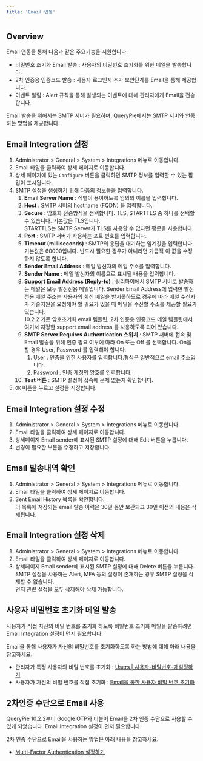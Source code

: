 ```yaml
---
title: 'Email 연동'
---
```



## Overview

Email 연동을 통해 다음과 같은 주요기능을 지원합니다.

* 비밀번호 초기화 Email 발송 : 사용자의 비밀번호 초기화를 위한 메일을 발송합니다.
* 2차 인증용 인증코드 발송 : 사용자 로그인시 추가 보안단계를 Email을 통해 제공합니다.
* 이벤트 알림 : Alert 규칙을 통해 발생되는 이벤트에 대해 관리자에게 Email을 전송합니다.

Email 발송을 위해서는 SMTP 서버가 필요하며, QueryPie에서는 SMTP 서버와 연동하는 방법을 제공합니다.

## Email Integration 설정

1. Administrator &gt; General &gt; System &gt; Integrations 메뉴로 이동합니다. 
2. Email 타일을 클릭하여 상세 페이지로 이동합니다. 
3. 상세 페이지에 있는 `Configure` 버튼을 클릭하면 SMTP 정보를 입력할 수 있는 팝업이 표시됩니다. <br/> 
4. SMTP 설정을 생성하기 위해 다음의 정보들을 입력합니다. 
    1.  **Email Server Name**  : 식별이 용이하도록 임의의 이름을 입력합니다. 
    2.  **Host**  : SMTP 서버의 hostname (FQDN) 을 입력합니다. 
    3.  **Secure**  : 암호화 전송방식을 선택합니다. TLS, STARTTLS 중 하나를 선택할 수 있습니다. 기본값은 TLS입니다.<br/>STARTTLS는 SMTP Server가 TLS를 사용할 수 없다면 평문을 사용합니다. 
    4.  **Port**  : SMTP 서버가 사용하는 포트 번호를 입력합니다.
    5.  **Timeout (milliseconds)** : SMTP의 응답을 대기하는 임계값을 입력합니다. 기본값은 60000입니다. 반드시 필요한 경우가 아니라면 가급적 이 값을 수정하지 않도록 합니다. 
    6.  **Sender Email Address**  : 메일 발신자의 메일 주소를 입력합니다. 
    7.  **Sender Name**  : 메일 발신자의 이름으로 표시될 내용을 입력합니다.
    8.  **Support Email Address (Reply-to)**  : 쿼리파이에서 SMTP 서버로 발송하는 메일은 모두 발신전용 메일입니다. Sender Email Address에 입력한 발신전용 메일 주소는 사용자의 회신 메일을 받지못하므로 경우에 따라 메일 수신자가 기술지원을 요청해야 할 필요가 있을 때 메일을 수신할 주소를 제공할 필요가 있습니다. <br/>10.2.2 기준 암호초기화 email 템플릿, 2차 인증용 인증코드 메일 템플릿에서 여기서 지정한 support email address 를 사용하도록 되어 있습니다. 
    9.  **SMTP Server Requires Authentication 스위치**  : SMTP 서버에 접속 및 Email 발송을 위해 인증 필요 여부에 따라 On 또는 Off 를 선택합니다. On을 할 경우 User, Password 를 입력해야 합니다. 
        1. User : 인증을 위한 사용자를 입력합니다.형식은 일반적으로 email 주소입니다.
        2. Password : 인증 계정의 암호를 입력합니다.
    10.  **Test 버튼**  : SMTP 설정이 접속에 문제 없는지 확인합니다.<br/> 
5. `OK` 버튼을 누르고 설정을 저장합니다. 

## Email Integration 설정 수정

1. Administrator &gt; General &gt; System &gt; Integrations 메뉴로 이동합니다. 
2. Email 타일을 클릭하여 상세 페이지로 이동합니다. 
3. 상세페이지 Email sender에 표시된 SMTP 설정에 대해 Edit 버튼을 누릅니다.<br/> 
4. 변경이 필요한 부분을 수정하고 저장합니다.

## Email 발송내역 확인

1. Administrator &gt; General &gt; System &gt; Integrations 메뉴로 이동합니다. 
2. Email 타일을 클릭하여 상세 페이지로 이동합니다. 
3. Sent Email History 목록을 확인합니다.<br/>이 목록에 저장되는 email 발송 이력은 30일 동안 보관되고 30일 이전의 내용은 삭제됩니다.<br/> 

## Email Integration 설정 삭제

1. Administrator &gt; General &gt; System &gt; Integrations 메뉴로 이동합니다. 
2. Email 타일을 클릭하여 상세 페이지로 이동합니다. 
3. 상세페이지 Email sender에 표시된 SMTP 설정에 대해 Delete 버튼을 누릅니다.<br/>SMTP 설정을 사용하는 Alert, MFA 등의 설정이 존재하는 경우 SMTP 설정을 삭제할 수 없습니다.<br/>먼저 관련 설정을 모두 삭제해야 삭제 가능합니다.<br/>

## 사용자 비밀번호 초기화 메일 발송

<Callout type="info">
사용자가 직접 자신의 비밀 번호를 초기화 하도록 비밀번호 초기화 메일을 발송하려면 Email Integration 설정이 먼저 필요합니다.
</Callout>

Email을 통해 사용자가 자신의 비밀번호를 초기화하도록 하는 방법에 대해 아래 내용을 참고하세요.

* 관리자가 특정 사용자의 비밀 번호를 초기화 : [Users | 사용자-비밀번호-재설정하기](../../user-management/users#%ec%82%ac%ec%9a%a9%ec%9e%90-%eb%b9%84%eb%b0%80%eb%b2%88%ed%98%b8-%ec%9e%ac%ec%84%a4%ec%a0%95%ed%95%98%ea%b8%b0)
* 사용자가 자신의 비밀 번호를 직접 초기화 : [Email을 통한 사용자 비밀 번호 초기화](../../../../user-manual/my-dashboard/user-password-reset-via-email)

## 2차인증 수단으로 Email 사용

<Callout type="info">
QueryPie 10.2.2부터 Google OTP와 더불어 Email을 2차 인증 수단으로 사용할 수 있게 되었습니다. Email Integration 설정이 먼저 필요합니다.
</Callout>

2차 인증 수단으로 Email을 사용하는 방법은 아래 내용을 참고하세요.

* [Multi-Factor Authentication 설정하기](../../user-management/authentication/setting-up-multi-factor-authentication) 
